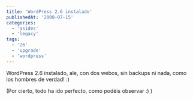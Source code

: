 ```yaml
---
title: 'WordPress 2.6 instalado'
publishedAt: '2008-07-15'
categories:
  - 'asides'
  - 'legacy'
tags:
  - '26'
  - 'upgrade'
  - 'wordpress'
---
```


WordPress 2.6 instalado, ale, con dos webos, sin backups ni nada, como los hombres de verdad! :)

(Por cierto, todo ha ido perfecto, como podéis observar :) )
